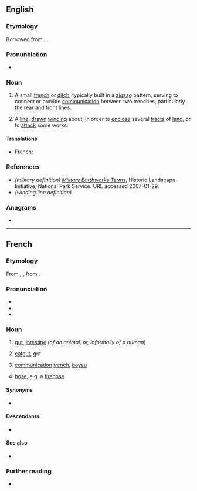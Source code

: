 ==English==

===Etymology===
Borrowed from {{bor|en|fr|boyau}}. {{doublet|en|bowel}}.

===Pronunciation===
* {{a|UK}} {{IPA|en|/ˈbwɑːjəʊ/|/ˈbɔɪəʊ/}}

===Noun===
{{en-noun|s|boyaux}}

# {{lb|en|military}} A small [[trench]] or [[ditch]], typically built in a [[zigzag]] pattern, serving to connect or provide [[communication]] between two trenches, particularly the rear and front [[line]]s.
# A [[line]], [[drawn]] [[wind]]ing about, in order to [[enclose]] several [[tract]]s of [[land]], or to [[attack]] some works.

====Translations====
{{trans-top|passage connecting two trenches}}
* French: {{t+|fr|boyau|m}}
{{trans-mid}}
{{trans-bottom}}

===References===
* ''(military definition)'' ''[https://web.archive.org/web/20070217234508/http://www.cr.nps.gov/hps/hli/currents/earthworks/glossaryA_C.htm Military Earthworks Terms]'', Historic Landscape Initiative, National Park Service. URL accessed 2007-01-29.
* ''(winding line definition)'' {{R:Cyclopaedia 1728}}

===Anagrams===
* {{anagrams|en|a=abouy|Ayoub|Yoabu|bayou}}

----

==French==

===Etymology===
From {{inh|fr|fro|boiel|boïel}}, {{m|fro|bouel}}, from {{inh|fr|la|botellus}}.

===Pronunciation===
* {{fr-IPA}}
* {{audio|fr|LL-Q150 (fra)-LoquaxFR-boyau.wav|Audio}}
* {{rhymes|fr|o|s=2}}

===Noun===
{{fr-noun|m}}

# {{lb|fr|anatomy}} [[gut]], [[intestine]] (''of an animal, or, informally of a human'')
# [[catgut]], gut
# {{lb|fr|military}} [[communication]] [[trench]], [[#English|boyau]]
# [[hose]], e.g. a [[firehose]]

====Synonyms====
* {{sense|gut}} {{l|fr|intestin}}

====Descendants====
* {{desc|en|boyau|bor=1}}

====See also====
* {{l|fr|entrailles}}

===Further reading===
* {{R:TLFi}}